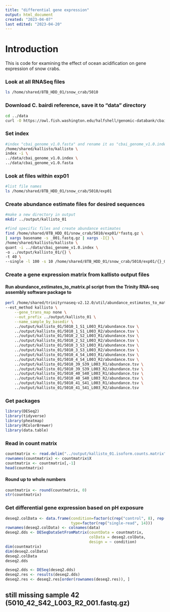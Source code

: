 ```yaml
---
title: "differential gene expression"
output: html_document
created: "2023-04-07"
last edited: "2023-04-20"
---
```


# Introduction

This is code for examining the effect of ocean acidification on gene expression of snow crabs.

### Look at all RNASeq files

```bash
ls /home/shared/8TB_HDD_01/snow_crab/5010
```

### Download C. bairdi reference, save it to "data" directory

```bash
cd ../data
curl -O https://owl.fish.washington.edu/halfshell/genomic-databank/cbai_genome_v1.0.fasta
```

### Set index

```bash
#index "cbai_genome_v1.0.fasta" and rename it as "cbai_genome_v1.0.index"
/home/shared/kallisto/kallisto \
index -i \
../data/cbai_genome_v1.0.index \  
../data/cbai_genome_v1.0.fasta
```

### Look at files within exp01

```bash
#list file names
ls /home/shared/8TB_HDD_01/snow_crab/5010/exp01
```

### Create abundance estimate files for desired sequences

```bash
#make a new directory in output
mkdir ../output/kallisto_01

#find specific files and create abundance estimates
find /home/shared/8TB_HDD_01/snow_crab/5010/exp01/*fastq.gz \
| xargs basename -s _001.fastq.gz | xargs -I{} \
/home/shared/kallisto/kallisto \
quant -i ../data/cbai_genome_v1.0.index \
-o ../output/kallisto_01/{} \
-t 40 \
--single -l 100 -s 10 /home/shared/8TB_HDD_01/snow_crab/5010/exp01/{}_001.fastq.gz
```

### Create a gene expression matrix from kallisto output files

#### Run abundance_estimates_to_matrix.pl script from the Trinity RNA-seq assembly software package to

```bash
perl /home/shared/trinityrnaseq-v2.12.0/util/abundance_estimates_to_matrix.pl \
--est_method kallisto \
    --gene_trans_map none \
    --out_prefix ../output/kallisto_01 \
    --name_sample_by_basedir \
    ../output/kallisto_01/5010_1_S1_L003_R1/abundance.tsv \
    ../output/kallisto_01/5010_1_S1_L003_R2/abundance.tsv \
    ../output/kallisto_01/5010_2_S2_L003_R1/abundance.tsv \
    ../output/kallisto_01/5010_2_S2_L003_R2/abundance.tsv \
    ../output/kallisto_01/5010_3_S3_L003_R1/abundance.tsv \
    ../output/kallisto_01/5010_3_S3_L003_R2/abundance.tsv \
    ../output/kallisto_01/5010_4_S4_L003_R1/abundance.tsv \
    ../output/kallisto_01/5010_4_S4_L003_R2/abundance.tsv \
    ../output/kallisto_01/5010_39_S39_L003_R1/abundance.tsv \
    ../output/kallisto_01/5010_39_S39_L003_R2/abundance.tsv \
    ../output/kallisto_01/5010_40_S40_L003_R1/abundance.tsv \
    ../output/kallisto_01/5010_40_S40_L003_R2/abundance.tsv \
    ../output/kallisto_01/5010_41_S41_L003_R1/abundance.tsv \
    ../output/kallisto_01/5010_41_S41_L003_R2/abundance.tsv
```

### Get packages

```r
library(DESeq2)
library(tidyverse)
library(pheatmap)
library(RColorBrewer)
library(data.table)
```

### Read in count matrix

```r
countmatrix <- read.delim("../output/kallisto_01.isoform.counts.matrix", header = TRUE, sep = '\t')
rownames(countmatrix) <- countmatrix$X
countmatrix <- countmatrix[,-1]
head(countmatrix)
```

#### Round up to whole numbers

```r
countmatrix <- round(countmatrix, 0)
str(countmatrix)
```

### Get differential gene expression based on pH exposure

```r
deseq2.colData <- data.frame(condition=factor(c(rep("control", 8), rep("high pH", 6))), 
                             type=factor(rep("single-read", 14)))
rownames(deseq2.colData) <- colnames(data)
deseq2.dds <- DESeqDataSetFromMatrix(countData = countmatrix,
                                     colData = deseq2.colData, 
                                     design = ~ condition)
dim(countmatrix)
dim(deseq2.colData)
deseq2.colData
deseq2.dds
```

```r
deseq2.dds <- DESeq(deseq2.dds)
deseq2.res <- results(deseq2.dds)
deseq2.res <- deseq2.res[order(rownames(deseq2.res)), ]
```

## still missing sample 42 (5010_42_S42_L003_R2_001.fastq.gz)
